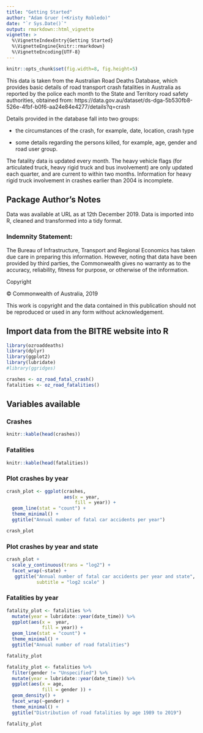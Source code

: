 ```yaml
---
title: "Getting Started"
author: "Adam Gruer (+Kristy Robledo)"
date: "`r Sys.Date()`"
output: rmarkdown::html_vignette
vignette: >
  %\VignetteIndexEntry{Getting Started}
  %\VignetteEngine{knitr::rmarkdown}
  %\VignetteEncoding{UTF-8}
---
```


```r
knitr::opts_chunk$set(fig.width=8, fig.height=5) 
```


This data is taken from the Australian Road Deaths Database, which provides basic details of road transport crash fatalities in Australia as reported by the police each month to the State and Territory road safety authorities, obtained from: https://data.gov.au/dataset/ds-dga-5b530fb8-526e-4fbf-b0f6-aa24e84e4277/details?q=crash

Details provided in the database fall into two groups:

* the circumstances of the crash, for example, date, location, crash type

* some details regarding the persons killed, for example, age, gender and road user group.

The fatality data is updated every month. The heavy vehicle flags (for articulated truck, heavy rigid truck and bus involvement) are only updated each quarter, and are current to within two months. Information for heavy rigid truck involvement in crashes earlier than 2004 is incomplete.

## Package Author's Notes

Data was available at URL as at 12th December 2019. Data is imported into R, cleaned and transformed into a tidy format.

### Indemnity Statement:

The Bureau of Infrastructure, Transport and Regional Economics has taken due care in preparing this information. However, noting that data have been provided by third parties, the Commonwealth gives no warranty as to the accuracy, reliability, fitness for purpose, or otherwise of the information.

Copyright

© Commonwealth of Australia, 2019

This work is copyright and the data contained in this publication should not be reproduced or used in any form without acknowledgement.

## Import data from the BITRE website into R

```r
library(ozroaddeaths)
library(dplyr)
library(ggplot2)
library(lubridate)
#library(ggridges)
```

```r

crashes <- oz_road_fatal_crash()
fatalities <- oz_road_fatalities()

```

## Variables available

### Crashes

```r
knitr::kable(head(crashes))
```

### Fatalities

```r
knitr::kable(head(fatalities))
```

### Plot crashes by year

```r
crash_plot <- ggplot(crashes,
                     aes(x = year,
                         fill = year)) +
  geom_line(stat = "count") +
  theme_minimal() +
  ggtitle("Annual number of fatal car accidents per year")

crash_plot

```


### Plot crashes by year and state

```r

crash_plot +
  scale_y_continuous(trans = "log2") +
  facet_wrap(~state) +
   ggtitle("Annual number of fatal car accidents per year and state",
           subtitle = "log2 scale" )

```

### Fatalities by year

```r

fatality_plot <- fatalities %>%
  mutate(year = lubridate::year(date_time)) %>%
  ggplot(aes(x =  year, 
             fill = year)) +
  geom_line(stat = "count") +
  theme_minimal() +
  ggtitle("Annual number of road fatalities")

fatality_plot

```

```r

fatality_plot <- fatalities %>%
  filter(gender != "Unspecified") %>%
  mutate(year = lubridate::year(date_time)) %>%
  ggplot(aes(x = age, 
             fill = gender )) +
  geom_density() +
  facet_wrap(~gender) +
  theme_minimal() +
  ggtitle("Distribution of road fatalities by age 1989 to 2019")

fatality_plot

```





